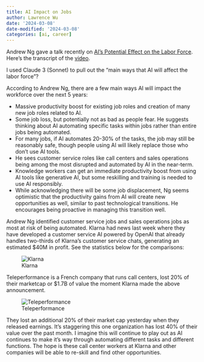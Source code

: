 ```yaml
---
title: AI Impact on Jobs
author: Lawrence Wu
date: '2024-03-08'
date-modified: '2024-03-08'
categories: [ai, career]
---
```


Andrew Ng gave a talk recently on [AI's Potential Effect on the Labor Force](https://www.youtube.com/watch?v=-mIjwN1o7nE). Here's the transcript of the [video](https://lawwu.github.io/transcripts/transcript_-mIjwN1o7nE.html).

I used Claude 3 (Sonnet) to pull out the "main ways that AI will affect the labor force"?

According to Andrew Ng, there are a few main ways AI will impact the workforce over the next 5 years:

-   Massive productivity boost for existing job roles and creation of many new job roles related to AI.
-   Some job loss, but potentially not as bad as people fear. He suggests thinking about AI automating specific tasks within jobs rather than entire jobs being automated.
-   For many jobs, if AI automates 20-30% of the tasks, the job may still be reasonably safe, though people using AI will likely replace those who don't use AI tools.
-   He sees customer service roles like call centers and sales operations being among the most disrupted and automated by AI in the near-term.
-   Knowledge workers can get an immediate productivity boost from using AI tools like generative AI, but some reskilling and training is needed to use AI responsibly.
-   While acknowledging there will be some job displacement, Ng seems optimistic that the productivity gains from AI will create new opportunities as well, similar to past technological transitions. He encourages being proactive in managing this transition well.

Andrew Ng identified customer service jobs and sales operations jobs as most at risk of being automated. Klarna had news last week where they have developed a customer service AI powered by OpenAI that already handles two-thirds of Klarna's customer service chats, generating an estimated \$40M in profit. See the statistics below for the comparisons:

![Klarna](./klarna.png)

Teleperformance is a French company that runs call centers, lost 20% of their marketcap or \$1.7B of value the moment Klarna made the above announcement.

![Teleperformance](./teleperformance.png)

They lost an additional 20% of their market cap yesterday when they released earnings. It's staggering this one organization has lost 40% of their value over the past month. I imagine this will continue to play out as AI continues to make it's way through automating different tasks and different functions. The hope is these call center workers at Klarna and other companies will be able to re-skill and find other opportunities.